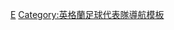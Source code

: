 {{National squad
 | name      = 2004年歐洲足球錦標賽英格蘭參賽名單
 | bg        = white
 | fg        = #CF081F
 | bordercolor = #0B0B3F
 | country   = 英格蘭
 | flag      = England
 | comp link = 2004年歐洲足球錦標賽
 | comp      = 2004年-{zh-hans:欧洲足球锦标赛;zh-hk:歐洲國家盃;zh-tw:歐洲足球錦標賽;}-
 | p1        = [[大卫·詹姆斯|-{zh-hans:詹姆斯;zh-hk:占士;zh-tw:詹姆斯;}-]]
 | p2        = [[加利·尼維利|-{zh-hans:加里·内维尔;zh-hk:加利·尼維利;zh-tw:加里·耐維爾;}-]]
 | p3        = [[艾殊利·高爾|-{zh-hans:阿什利·科尔;zh-hk:艾殊利·高爾;zh-tw:阿什利·科爾;}-]]
 | p4        = [[史提芬·謝拉特|-{zh-hans:杰拉德;zh-hk:謝拉特;zh-tw:杰拉德;}-]]
 | p5        = [[約翰·泰利|-{zh-hans:特里;zh-hk:泰利;zh-tw:泰瑞;}-]]
 | p6        = [[索尔·坎贝尔|-{zh-hans:索尔·坎贝尔;zh-hk:蘇·金寶;zh-tw:索爾·坎貝爾;}-]]
 | p7        = [[大卫·贝克汉姆|-{zh-hans:贝克汉姆;zh-hk:碧咸;zh-tw:貝克漢;}-]] [[File:Captain sports.svg|12px]]
 | p8        = [[保羅·史高斯|-{zh-hans:斯科尔斯;zh-hk:史高斯;zh-tw:史科爾斯;}-]]
 | p9        = [[韦恩·鲁尼|-{zh-hans:鲁尼;zh-hk:朗尼;zh-tw:魯尼;}-]]
 | p10       = [[迈克尔·欧文|-{zh-hans:欧文;zh-hk:奧雲;zh-tw:歐文;}-]]
 | p11       = [[法蘭·林柏特|-{zh-hans:兰帕德;zh-hk:林柏特;zh-tw:蘭帕德;}-]]
 | p12       = [[韦恩·布里奇|-{zh-hans:布里奇;zh-hk:布歷治;zh-tw:布里奇;}-]]
 | p13       = [[保羅·羅賓遜 (1979年)|保羅·羅賓遜]]
 | p14       = [[菲尔·内维尔|-{zh-hans:菲尔·内维尔;zh-hk:菲臘·尼維利;zh-tw:菲力普·耐維爾;}-]]
 | p15       = [[莱德利·金|-{zh-hans:莱德利·金;zh-hk:京治;zh-tw:萊德利·金恩;}-]]
 | p16       = [[杰米·卡拉格|-{zh-hans:卡拉格;zh-hk:加歷查;zh-tw:卡拉格;}-]]
 | p17       = [[尼基·巴特|-{zh-hans:巴特;zh-hk:畢特;zh-tw:巴特;}-]]
 | p18       = [[欧文·哈格里夫斯|-{zh-hans:哈格里夫斯;zh-hk:夏格維斯;zh-tw:哈格里夫斯;}-]]
 | p19       = [[祖·高爾|-{zh-hans:乔·科尔;zh-hk:祖·高爾;zh-tw:喬·科爾;}-]]
 | p20       = [[基隆·代尔|-{zh-hans:代尔;zh-hk:戴亞;zh-tw:代爾;}-]]
 | p21       = [[埃米尔·赫斯基|-{zh-hans:赫斯基;zh-hk:希斯基;zh-tw:赫斯基;}-]]
 | p22       = [[伊恩·沃克|-{zh-hans:沃克;zh-hk:獲加;zh-tw:沃克;}-]]
 | p23       = [[達里烏斯·瓦塞爾|-{zh-hans:瓦塞尔;zh-hk:華素爾;zh-tw:瓦塞爾;}-]]
 | coach     = [[斯文·約蘭·艾歷臣|-{zh-hans:埃里克松;zh-hk:艾歷臣;zh-tw:埃里克松;}- ]]
}}<noinclude>
[[Category:2004年歐洲足球錦標賽參賽名單模板|E]]
[[Category:英格蘭足球代表隊導航模板]]
</noinclude>